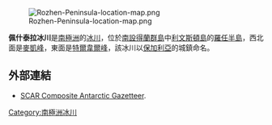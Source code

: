 {{no footnotes|time=2013-10-27T08:53:06+00:00}}
[[Image:Rozhen-Peninsula-location-map.png|thumb]]

{{coord|62|42|40|S|60|18|00|W|type:glacier|display=title}}

'''佩什泰拉冰川'''是[[南極洲|南極洲]]的[[冰川|冰川]]，位於[[南設得蘭群島|南設得蘭群島]]中[[利文斯頓島|利文斯頓島]]的[[羅任半島|羅任半島]]，西北面是[[麥凱峰|麥凱峰]]，東面是[[特爾韋爾峰|特爾韋爾峰]]，該冰川以[[保加利亞|保加利亞]]的城鎮命名。

==外部連結==
*[http://data.aad.gov.au/aadc/gaz/scar/ SCAR Composite Antarctic Gazetteer]{{WebCite|url=https://www.webcitation.org/5ug2CfC7m?url=http://data.aad.gov.au/aadc/gaz/scar/ |date=20101202140255 |dateformat=iso }}.

{{Antarctica-geo-stub}}
[[Category:南極洲冰川|Category:南極洲冰川]]